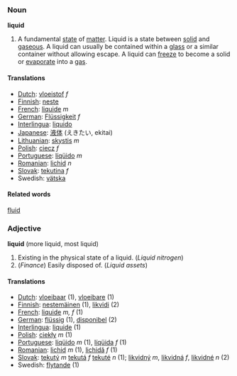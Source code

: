 ===Noun===
'''liquid'''
#A fundamental [[state]] of [[matter]].  Liquid is a state between [[solid]] and [[gaseous]].  A liquid can usually be contained within a [[glass]] or a similar container without allowing escape.  A liquid can [[freeze]] to become a solid or [[evaporate]] into a [[gas]].
====Translations====
*[[Dutch]]: [[vloeistof]] ''f''
*[[Finnish]]: [[neste]]
*[[French]]: [[liquide]] ''m''
*[[German]]: [[Flüssigkeit]] ''f''
*[[Interlingua]]: [[liquido]]
*[[Japanese]]: [[液体]] (えきたい, ekitai)
*[[Lithuanian]]: [[skystis]] ''m''
*[[Polish]]: [[ciecz]] ''f''
*[[Portuguese]]: [[líqüido]] ''m''
*[[Romanian]]: [[lichid]] ''n''
*[[Slovak]]: [[tekutina]] ''f''
*Swedish: [[vätska]]

====Related words====
[[fluid]]

===Adjective===
'''liquid''' (more liquid, most liquid)
#Existing in the physical state of a liquid.  (''Liquid nitrogen'')
#(''Finance'') Easily disposed of. (''Liquid assets'')

====Translations====
*[[Dutch]]: [[vloeibaar]] (1), [[vloeibare]] (1)
*[[Finnish]]: [[nestemäinen]] (1), [[likvidi]] (2)
*[[French]]: [[liquide]] ''m, f'' (1)
*[[German]]: [[flüssig]] (1), [[disponibel]] (2)
*[[Interlingua]]: [[liquide]] (1)
*[[Polish]]: [[ciekły]] ''m'' (1)
*[[Portuguese]]: [[líqüido]] ''m'' (1), [[líqüida]] ''f'' (1)
*[[Romanian]]: [[lichid]] ''m'' (1), [[lichidă]] ''f'' (1)
*[[Slovak]]: [[tekutý]] ''m'' [[tekutá]] ''f'' [[tekuté]] ''n'' (1); [[likvidný]] ''m'', [[likvidná]] ''f'', [[likvidné]] ''n'' (2)
*Swedish: [[flytande]] (1)